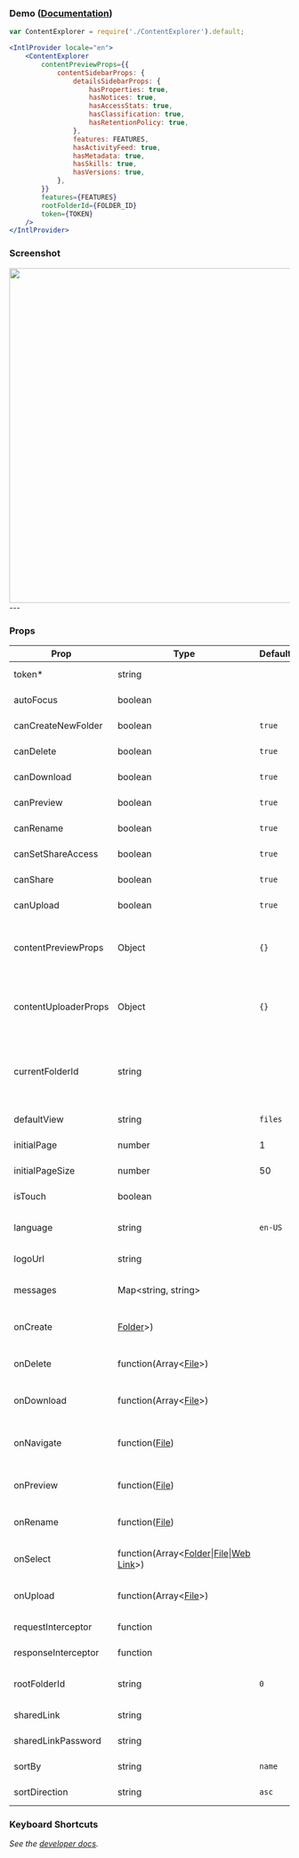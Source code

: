 

<Meta of={ContentExplorerStories} />

### Demo ([Documentation](https://developer.box.com/docs/box-content-explorer))
```jsx
var ContentExplorer = require('./ContentExplorer').default;

<IntlProvider locale="en">
    <ContentExplorer
        contentPreviewProps={{
            contentSidebarProps: {
                detailsSidebarProps: {
                    hasProperties: true,
                    hasNotices: true,
                    hasAccessStats: true,
                    hasClassification: true,
                    hasRetentionPolicy: true,
                },
                features: FEATURES,
                hasActivityFeed: true,
                hasMetadata: true,
                hasSkills: true,
                hasVersions: true,
            },
        }}
        features={FEATURES}
        rootFolderId={FOLDER_ID}
        token={TOKEN}
    />
</IntlProvider>
```

### Screenshot
<img src="https://user-images.githubusercontent.com/1075325/27887154-092a232a-6194-11e7-82f4-697331ac5cbe.png" width="600" alt="" />
---

### Props
| Prop                 | Type                                                                                                                                                                                                                 | Default | Description                                                                                                                                                  |
|----------------------|----------------------------------------------------------------------------------------------------------------------------------------------------------------------------------------------------------------------|---------|--------------------------------------------------------------------------------------------------------------------------------------------------------------|
| token*               | string                                                                                                                                                                                                               |         | *See the [developer docs](https://developer.box.com/guides/embed/ui-elements/explorer/#Options).*                                                            |
| autoFocus            | boolean                                                                                                                                                                                                              |         | *See the [developer docs](https://developer.box.com/guides/embed/ui-elements/explorer/#Options).*                                                            |
| canCreateNewFolder   | boolean                                                                                                                                                                                                              | `true`  | *See the [developer docs](https://developer.box.com/guides/embed/ui-elements/explorer/#Options).*                                                            |
| canDelete            | boolean                                                                                                                                                                                                              | `true`  | *See the [developer docs](https://developer.box.com/guides/embed/ui-elements/explorer/#Options).*                                                            |
| canDownload          | boolean                                                                                                                                                                                                              | `true`  | *See the [developer docs](https://developer.box.com/guides/embed/ui-elements/explorer/#Options).*                                                            |
| canPreview           | boolean                                                                                                                                                                                                              | `true`  | *See the [developer docs](https://developer.box.com/guides/embed/ui-elements/explorer/#Options).*                                                            |
| canRename            | boolean                                                                                                                                                                                                              | `true`  | *See the [developer docs](https://developer.box.com/guides/embed/ui-elements/explorer/#Options).*                                                            |
| canSetShareAccess    | boolean                                                                                                                                                                                                              | `true`  | *See the [developer docs](https://developer.box.com/guides/embed/ui-elements/explorer/#Options).*                                                            |
| canShare             | boolean                                                                                                                                                                                                              | `true`  | *See the [developer docs](https://developer.box.com/guides/embed/ui-elements/explorer/#Options).*                                                            |
| canUpload            | boolean                                                                                                                                                                                                              | `true`  | *See the [developer docs](https://developer.box.com/guides/embed/ui-elements/explorer/#Options).*                                                            |
| contentPreviewProps  | Object                                                                                                                                                                                                               | `{}`    | Props to be forwarded to the `ContentPreview` UI Element. *See the [developer docs](https://developer.box.com/guides/embed/ui-elements/preview/#Options).*   |
| contentUploaderProps | Object                                                                                                                                                                                                               | `{}`    | Props to be forwarded to the `ContentUploader` UI Element. *See the [developer docs](https://developer.box.com/guides/embed/ui-elements/uploader/#Options).* |
| currentFolderId      | string                                                                                                                                                                                                               |         | The current folder shown for the content explorer. This should be a sub folder to the root folder.                                                           |
| defaultView          | string                                                                                                                                                                                                               | `files` | *See the [developer docs](https://developer.box.com/guides/embed/ui-elements/explorer/#Options).*                                                            |
| initialPage          | number                                                                                                                                                                                                               | 1       | *See the [developer docs](https://developer.box.com/guides/embed/ui-elements/explorer/#Options).*                                                            |
| initialPageSize      | number                                                                                                                                                                                                               | 50      | *See the [developer docs](https://developer.box.com/guides/embed/ui-elements/explorer/#Options).*                                                            |
| isTouch              | boolean                                                                                                                                                                                                              |         | *See the [developer docs](https://developer.box.com/guides/embed/ui-elements/explorer/#Options).*                                                            |
| language             | string                                                                                                                                                                                                               | `en-US` | *See the [Internationalization](/docs/elements-usage--docs#internationalization-i18n) section*                                                               |
| logoUrl              | string                                                                                                                                                                                                               |         | *See the [developer docs](https://developer.box.com/guides/embed/ui-elements/explorer/#Options).*                                                            |
| messages             | Map&lt;string, string&gt;                                                                                                                                                                                            |         | *See the [Internationalization](/docs/elements-usage--docs#internationalization-i18n) section*                                                               |
| onCreate             | [Folder](https://developer.box.com/reference#folder-object)&gt;)                                                                                                                                                     |         | Callback function for when a folder is created.                                                                                                              |
| onDelete             | function(Array&lt;[File](https://developer.box.com/reference#file-object)&gt;)                                                                                                                                       |         | Callback function for when item(s) are deleted.                                                                                                              |
| onDownload           | function(Array&lt;[File](https://developer.box.com/reference#file-object)&gt;)                                                                                                                                       |         | Callback function for when item(s) are downloaded.                                                                                                           |
| onNavigate           | function([File](https://developer.box.com/reference#file-object))                                                                                                                                                    |         | Callback function for when navigating into a folder.                                                                                                         |
| onPreview            | function([File](https://developer.box.com/reference#file-object))                                                                                                                                                    |         | Callback function for when an item is previewed.                                                                                                             |
| onRename             | function([File](https://developer.box.com/reference#file-object))                                                                                                                                                    |         | Callback function for when an item is renamed.                                                                                                               |
| onSelect             | function(Array&lt;[Folder](https://developer.box.com/reference#folder-object)&#124;[File](https://developer.box.com/reference#file-object)&#124;[Web Link](https://developer.box.com/reference#web-link-object)&gt;) |         | Callback function for when item(s) are selected.                                                                                                             |
| onUpload             | function(Array&lt;[File](https://developer.box.com/reference#file-object)&gt;)                                                                                                                                       |         | Callback function for when item(s) are uploaded.                                                                                                             |
| requestInterceptor   | function                                                                                                                                                                                                             |         | *See the [developer docs](https://developer.box.com/guides/embed/ui-elements/explorer/#Options).*                                                            |
| responseInterceptor  | function                                                                                                                                                                                                             |         | *See the [developer docs](https://developer.box.com/guides/embed/ui-elements/explorer/#Options).*                                                            |
| rootFolderId         | string                                                                                                                                                                                                               | `0`     | The root folder for the content explorer.                                                                                                                    |
| sharedLink           | string                                                                                                                                                                                                               |         | *See the [developer docs](https://developer.box.com/guides/embed/ui-elements/explorer/#Options).*                                                            |
| sharedLinkPassword   | string                                                                                                                                                                                                               |         | *See the [developer docs](https://developer.box.com/guides/embed/ui-elements/explorer/#Options).*                                                            |
| sortBy               | string                                                                                                                                                                                                               | `name`  | *See the [developer docs](https://developer.box.com/guides/embed/ui-elements/explorer/#Options).*                                                            |
| sortDirection        | string                                                                                                                                                                                                               | `asc`   | *See the [developer docs](https://developer.box.com/guides/embed/ui-elements/explorer/#Options).*                                                            |

### Keyboard Shortcuts
*See the [developer docs](https://developer.box.com/docs/box-content-explorer#section-keyboard-shortcuts).*

